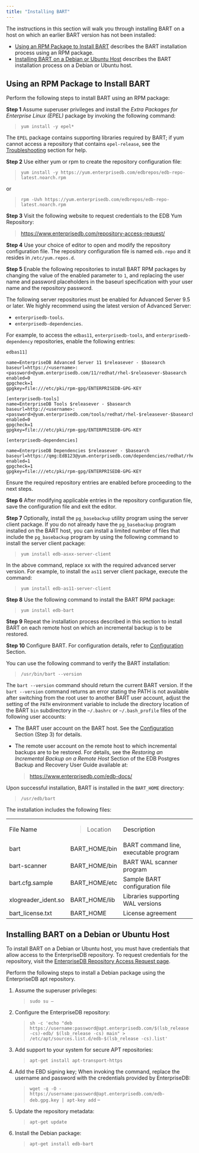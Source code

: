 ```yaml
---
title: "Installing BART"
---
```


The instructions in this section will walk you through installing BART on a host on which an earlier BART version has not been installed:

-   [Using an RPM Package to Install BART](#installing_bart_using_an_rpm_package) describes the BART installation process using an RPM package.
-   [Installing BART on a Debian or Ubuntu Host](#installing-bart-on-a-debian-or-ubuntu-host) describes the BART installation process on a Debian or Ubuntu host.

<div id="installing_bart_using_an_rpm_package" class="registered_link"></div>

## Using an RPM Package to Install BART

Perform the following steps to install BART using an RPM package:

**Step 1** Assume superuser privileges and install the *Extra Packages for Enterprise Linux (EPEL)* package by invoking the following command:

> `yum install -y epel*`

The `EPEL` package contains supporting libraries required by BART; if yum cannot access a repository that contains `epel-release`, see the [Troubleshooting](04_troubleshooting/#troubleshooting) section for help.

**Step 2** Use either yum or rpm to create the repository configuration file:

> `yum install -y https://yum.enterprisedb.com/edbrepos/edb-repo-latest.noarch.rpm`

or

> `rpm -Uvh https://yum.enterprisedb.com/edbrepos/edb-repo-latest.noarch.rpm`

**Step 3** Visit the following website to request credentials to the EDB Yum Repository:

> <https://www.enterprisedb.com/repository-access-request/>

**Step 4** Use your choice of editor to open and modify the repository configuration file. The repository configuration file is named `edb.repo` and it resides in `/etc/yum.repos.d`.

**Step 5** Enable the following repositories to install BART RPM packages by changing the value of the enabled parameter to `1`, and replacing the user name and password placeholders in the baseurl specification with your user name and the repository password.

The following server repositories must be enabled for Advanced Server 9.5 or later. We highly recommend using the latest version of Advanced Server:

-   `enterprisedb-tools`.
-   `enterprisedb-dependencies`.

For example, to access the `edbas11`, `enterprisedb-tools`, and `enterprisedb-dependency` repositories, enable the following entries:

```
edbas11]

name=EnterpriseDB Advanced Server 11 $releasever - $basearch
baseurl=https://<username>:<password>@yum.enterprisedb.com/11/redhat/rhel-$releasever-$basearch
enabled=0
gpgcheck=1
gpgkey=file:///etc/pki/rpm-gpg/ENTERPRISEDB-GPG-KEY

[enterprisedb-tools]
name=EnterpriseDB Tools $releasever - $basearch
baseurl=http://<username>:<password>@yum.enterprisedb.com/tools/redhat/rhel-$releasever-$basearch
enabled=0
gpgcheck=1
gpgkey=file:///etc/pki/rpm-gpg/ENTERPRISEDB-GPG-KEY

[enterprisedb-dependencies]

name=EnterpriseDB Dependencies $releasever - $basearch
baseurl=https://qmg:EdB123@yum.enterprisedb.com/dependencies/redhat/rhel-$releasever-$basearch
enabled=1
gpgcheck=1
gpgkey=file:///etc/pki/rpm-gpg/ENTERPRISEDB-GPG-KEY
```

Ensure the required repository entries are enabled before proceeding to the next steps.

**Step 6** After modifying applicable entries in the repository configuration file, save the configuration file and exit the editor.

**Step 7** Optionally, install the `pg_basebackup` utility program using the server client package. If you do not already have the `pg_basebackup` program installed on the BART host, you can install a limited number of files that include the `pg_basebackup` program by using the following command to install the server client package:

> `yum install edb-asxx-server-client`

In the above command, replace xx with the required advanced server version. For example, to install the `as11` server client package, execute the command:

> `yum install edb-as11-server-client`

**Step 8** Use the following command to install the BART RPM package:

> `yum install edb-bart`

**Step 9** Repeat the installation process described in this section to install BART on each remote host on which an incremental backup is to be restored.

**Step 10** Configure BART. For configuration details, refer to [Configuration](03_configuration/#configuration) Section.

You can use the following command to verify the BART installation:

> `/usr/bin/bart --version`

The `bart --version` command should return the current BART version. If the `bart --version` command returns an error stating the PATH is not available after switching from the root user to another BART user account, adjust the setting of the `PATH` environment variable to include the directory location of the BART `bin` subdirectory in the `~/.bashrc` or `~/.bash_profile` files of the following user accounts:

-   The BART user account on the BART host. See the [Configuration](03_configuration/#configuration) Section (Step 3) for details.

-   The remote user account on the remote host to which incremental backups are to be restored. For details, see the *Restoring an Incremental Backup on a Remote Host* Section of the EDB Postgres Backup and Recovery User Guide available at:

    > <https://www.enterprisedb.com/edb-docs/>

Upon successful installation, BART is installed in the `BART_HOME` directory:

> `/usr/edb/bart`

The installation includes the following files:

<table><colgroup><col style="width: 31%" /><col style="width: 22%" /><col style="width: 45%" /></colgroup><tbody><tr class="odd"><td>File Name</td><td><blockquote><p>Location</p></blockquote></td><td>Description</td></tr><tr class="even"><td>bart</td><td>BART_HOME/bin</td><td>BART command line, executable program</td></tr><tr class="odd"><td>bart-scanner</td><td>BART_HOME/bin</td><td>BART WAL scanner program</td></tr><tr class="even"><td>bart.cfg.sample</td><td>BART_HOME/etc</td><td>Sample BART configuration file</td></tr><tr class="odd"><td>xlogreader_ident.so</td><td>BART_HOME/lib</td><td>Libraries supporting WAL versions</td></tr><tr class="even"><td>bart_license.txt</td><td>BART_HOME</td><td>License agreement</td></tr></tbody></table>

<div id="installing_bart_on_a_debian_or_ubuntu_host" class="registered_link"></div>

## Installing BART on a Debian or Ubuntu Host

To install BART on a Debian or Ubuntu host, you must have credentials that allow access to the EnterpriseDB repository. To request credentials for the repository, visit the [EnterpriseDB Repository Access Request page](https://www.enterprisedb.com/repository-access-request/).

Perform the following steps to install a Debian package using the EnterpriseDB apt repository.

1.  Assume the superuser privileges:

    > `sudo su –`

2.  Configure the EnterpriseDB repository:

    > `sh -c 'echo "deb https://username:password@apt.enterprisedb.com/$(lsb_release -cs)-edb/ $(lsb_release -cs) main" > /etc/apt/sources.list.d/edb-$(lsb_release -cs).list'`

3.  Add support to your system for secure APT repositories:

    > `apt-get install apt-transport-https`

4.  Add the EBD signing key; When invoking the command, replace the username and password with the credentials provided by EnterpriseDB:

    > `wget -q -O - https://username:password@apt.enterprisedb.com/edb-deb.gpg.key | apt-key add` –

5.  Update the repository metadata:

    > `apt-get update`

6.  Install the Debian package:

    > `apt-get install edb-bart`
